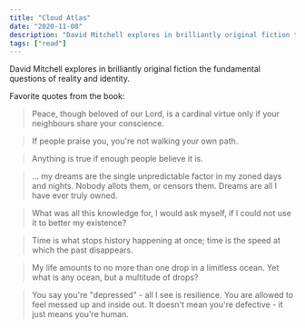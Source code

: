 ```yaml
---
title: "Cloud Atlas"
date: "2020-11-08"
description: "David Mitchell explores in brilliantly original fiction the fundamental questions of reality and identity."
tags: ["read"]
---
```


David Mitchell explores in brilliantly original fiction the fundamental questions of reality and identity.

Favorite quotes from the book:

> Peace, though beloved of our Lord, is a cardinal virtue only if your neighbours share your conscience.

> If people praise you, you're not walking your own path.

> Anything is true if enough people believe it is.

> ... my dreams are the single unpredictable factor in my zoned days and nights. Nobody allots them, or censors them. Dreams are all I have ever truly owned.

> What was all this knowledge for, I would ask myself, if I could not use it to better my existence?

> Time is what stops history happening at once; time is the speed at which the past disappears.

> My life amounts to no more than one drop in a limitless ocean. Yet what is any ocean, but a multitude of drops?

> You say you're "depressed" - all I see is resilience. You are allowed to feel messed up and inside out. It doesn't mean you're defective - it just means you're human.
